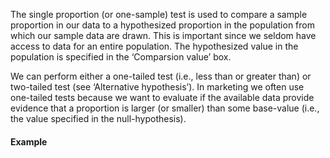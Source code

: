 The single proportion (or one-sample) test is used to compare a sample proportion in our data to a hypothesized proportion in the population from which our sample data are drawn. This is important since we seldom have access to data for an entire population. The hypothesized value in the population is specified in the 'Comparsion value' box. 

We can perform either a one-tailed test (i.e., less than or greater than) or two-tailed test (see 'Alternative hypothesis'). In marketing we often use one-tailed tests because we want to evaluate if the available data provide evidence that a proportion is larger (or smaller) than some base-value (i.e., the value specified in the null-hypothesis).

#### Example

